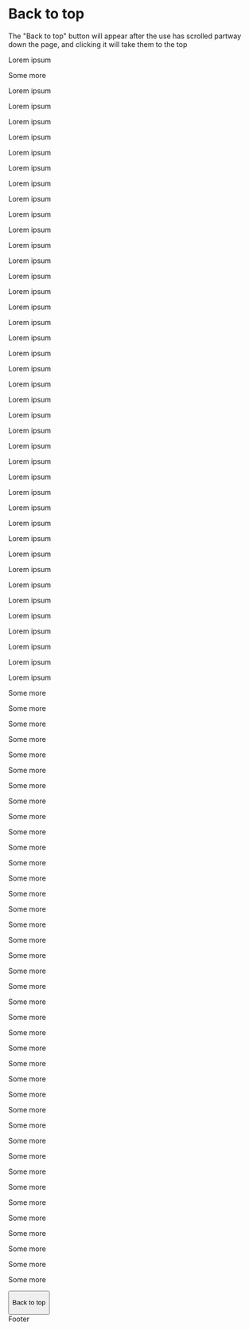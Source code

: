 
<Meta title="Library/Top TEST" />

# Back to top

The "Back to top" button will appear after the use has scrolled partway down the page, and clicking it will take them to the top

<Canvas>
  <Story name="default">
  <div>
    <main>
      <p>Lorem ipsum</p>
      <p>Some more</p>
      <p>Lorem ipsum</p>
      <p>Lorem ipsum</p>
      <p>Lorem ipsum</p>
      <p>Lorem ipsum</p>
      <p>Lorem ipsum</p>
      <p>Lorem ipsum</p>
      <p>Lorem ipsum</p>
      <p>Lorem ipsum</p>
      <p>Lorem ipsum</p>
      <p>Lorem ipsum</p>
      <p>Lorem ipsum</p>
      <p>Lorem ipsum</p>
      <p>Lorem ipsum</p>
      <p>Lorem ipsum</p>
      <p>Lorem ipsum</p>
      <p>Lorem ipsum</p>
      <p>Lorem ipsum</p>
      <p>Lorem ipsum</p>
      <p>Lorem ipsum</p>
      <p>Lorem ipsum</p>
      <p>Lorem ipsum</p>
      <p>Lorem ipsum</p>
      <p>Lorem ipsum</p>
      <p>Lorem ipsum</p>
      <p>Lorem ipsum</p>
      <p>Lorem ipsum</p>
      <p>Lorem ipsum</p>
      <p>Lorem ipsum</p>
      <p>Lorem ipsum</p>
      <p>Lorem ipsum</p>
      <p>Lorem ipsum</p>
      <p>Lorem ipsum</p>
      <p>Lorem ipsum</p>
      <p>Lorem ipsum</p>
      <p>Lorem ipsum</p>
      <p>Lorem ipsum</p>
      <p>Lorem ipsum</p>
      <p>Lorem ipsum</p>
      <p>Lorem ipsum</p>
      <p>Some more</p>
      <p>Some more</p>
      <p>Some more</p>
      <p>Some more</p>
      <p>Some more</p>
      <p>Some more</p>
      <p>Some more</p>
      <p>Some more</p>
      <p>Some more</p>
      <p>Some more</p>
      <p>Some more</p>
      <p>Some more</p>
      <p>Some more</p>
      <p>Some more</p>
      <p>Some more</p>
      <p>Some more</p>
      <p>Some more</p>
      <p>Some more</p>
      <p>Some more</p>
      <p>Some more</p>
      <p>Some more</p>
      <p>Some more</p>
      <p>Some more</p>
      <p>Some more</p>
      <p>Some more</p>
      <p>Some more</p>
      <p>Some more</p>
      <p>Some more</p>
      <p>Some more</p>
      <p>Some more</p>
      <p>Some more</p>
      <p>Some more</p>
      <p>Some more</p>
      <p>Some more</p>
      <p>Some more</p>
      <p>Some more</p>
      <p>Some more</p>
      <p>Some more</p>
      <p>Some more</p>
    </main>
    <div id="top-button-container">
      <div class="usa-grid usa-grid-full">
          <div class="usa-content">
            <button type="button" className="usa-button vads-u-display--flex vads-u-align-items--center">
              <p class="vads-u-display--none vads-u-color--white vads-u-margin--0 medium-screen:vads-u-display--block">
                Back to top
              </p>
            </button>
          </div>
      </div>
    </div>
  <div id="footerNav" style={{backgroundColor: "#112e51", color: "white", padding: "4em"}}>Footer</div>
  </div>
  </Story>
</Canvas>


